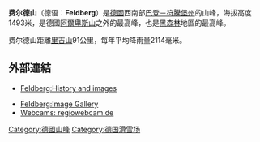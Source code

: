 {{Infobox mountain
| name = 费尔德山<br>Feldberg
| photo = Luftaufnahme-Feldberg-Seebuck-30122004.jpg
| photo_caption = 费尔德山冬景
| photo_size = 250
| elevation_m = 1,493
| elevation_ref = 
| prominence = 
| map = Germany Baden-Württemberg
| map_caption = 
| label_position = right
| pronunciation = {{IPA-de|ˈfɛltbɛɐ̯k|lang}}
| location = {{GER}}[[巴登-符騰堡|巴登-符騰堡]]
| range = [[黑森林|黑森林]]
| coordinates = {{coord|47|52|43|N|8|0|40|E|type:mountain_region:DE-BW_scale:100000|format=dms|display=inline,title}}
| range_coordinates = 
| topo = 
| type = 
| age = 
| first_ascent = 
| easiest_route = 
}}
'''费尔德山'''（德语：'''Feldberg'''）是[[德國|德國]]西南部[[巴登－符騰堡州|巴登－符騰堡州]]的山峰，海拔高度1493米，是德國[[阿爾卑斯山|阿爾卑斯山]]之外的最高峰，也是[[黑森林|黑森林]]地區的最高峰。

费尔德山距離[[里吉山|里吉山]]91公里，每年平均降雨量2114毫米。

==外部連結==
*{{de icon}} [http://www.deheim.de/feldberg/ Feldberg:History and images]{{Dead link|date=2018年9月 |bot=InternetArchiveBot |fix-attempted=yes }}
*[http://www.badische-seiten.de/bilder/feldberg/ Feldberg:Image Gallery] {{Wayback|url=http://www.badische-seiten.de/bilder/feldberg/ |date=20170701233202 }}
*[https://web.archive.org/web/20070928122110/http://regiowebcam.de/index.php?id=1981 Webcams: regiowebcam.de]

{{Authority control}}
{{Germany-geo-stub}}
[[Category:德國山峰|Category:德國山峰]]
[[Category:德国滑雪场|Category:德国滑雪场]]